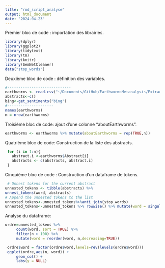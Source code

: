 ```yaml
---
title: "rmd_script_analyse"
output: html_document
date: "2024-04-23"
---
```

Premier bloc de code : importation des librairies.
```r
library(dplyr)
library(ggplot2)
library(tidytext)
library(tm)
library(knitr)
library(SemNetCleaner)
data("stop_words")
```
Deuxième bloc de code : définition des variables.
```r

#----------------------------- 
earthworms <- read.csv("~/Documents/GitHub/EarthwormsMetanalysis/ExtractionBiblio/metaanalyse_csv_final.csv")
abstracts<-c()
bing<-get_sentiments("bing")
#--------------------- 
names(earthworms)
n = nrow(earthworms)
```
Troisième bloc de code: ajout d'une colonne "aboutEarthworms".
```r
earthworms <- earthworms %>% mutate(aboutEarthworms = rep(TRUE,n))
```
Quatrième bloc de code: Construction de la liste des abstracts.
```r
 for (i in 1:n){
   abstract.i <-earthworms$Abstract[i]
   abstracts <- c(abstracts, abstract.i)
 }
```
Cinquième bloc de code : Construction d'un dataframe de tokens.
```r
 # Unnest tokens for the current abstract
unnested_tokens <- tibble(abstracts) %>%
unnest_tokens(word, abstracts)
# Append the unnested tokens to the list
unnested_tokens<-unnested_tokens%>%anti_join(stop_words)
unnested_tokens<-unnested_tokens %>% rowwise() %>% mutate(word = singularize(word))
```
Analyse du dataframe: 
```r
ordre=unnested_tokens %>%
     count(word, sort = TRUE) %>%
     filter(n > 100) %>%
     mutate(word = reorder(word, n,decreasing=TRUE))

 ordre$word = factor(ordre$word,levels=rev(levels(ordre$word)))
 ggplot(ordre,aes(n, word)) +
     geom_col() +
     labs(y = NULL)
```


